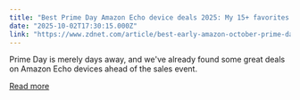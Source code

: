 ```yaml
---
title: "Best Prime Day Amazon Echo device deals 2025: My 15+ favorites sales available now"
date: "2025-10-02T17:30:15.000Z"
link: "https://www.zdnet.com/article/best-early-amazon-october-prime-day-amazon-echo-device-deals/"
---
```


Prime Day is merely days away, and we've already found some great deals on Amazon Echo devices ahead of the sales event.

[Read more](https://www.zdnet.com/article/best-early-amazon-october-prime-day-amazon-echo-device-deals/)
